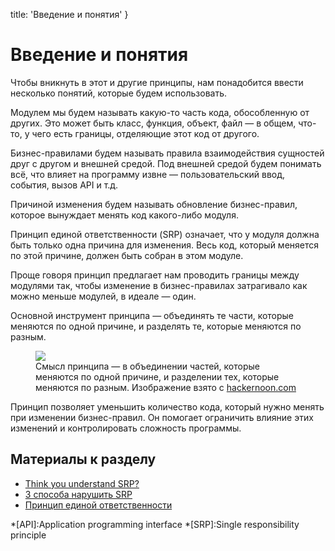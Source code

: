
  title: 'Введение и понятия'
}


# Введение и понятия

Чтобы вникнуть в этот и другие принципы, нам понадобится ввести несколько понятий, которые будем использовать.

Модулем мы будем называть какую-то часть кода, обособленную от других. Это может быть класс, функция, объект, файл — в общем, что-то, у чего есть границы, отделяющие этот код от другого.

Бизнес-правилами будем называть правила взаимодействия сущностей друг с другом и внешней средой. Под внешней средой будем понимать всё, что влияет на программу извне — пользовательский ввод, события, вызов API и т.д.

Причиной изменения будем называть обновление бизнес-правил, которое вынуждает менять код какого-либо модуля.

Принцип единой ответственности (SRP) означает, что у модуля должна быть только одна причина для изменения. Весь код, который меняется по этой причине, должен быть собран в этом модуле.

Проще говоря принцип предлагает нам проводить границы между модулями так, чтобы изменение в бизнес-правилах затрагивало как можно меньше модулей, в идеале — один.

Основной инструмент принципа — объединять те части, которые меняются по одной причине, и разделять те, которые меняются по разным.

<Figure>
  <img src="/static/srp.jpg" />
  <figcaption>Смысл принципа — в объединении частей, которые меняются по одной причине, и разделении тех, которые меняются по разным. Изображение взято с <a href='https://hackernoon.com/you-dont-understand-the-single-responsibility-principle-abfdd005b137'>hackernoon.com</a></figcaption>
</Figure>

Принцип позволяет уменьшить количество кода, который нужно менять при изменении бизнес-правил. Он помогает ограничить влияние этих изменений и контролировать сложность программы.

## Материалы к разделу
- [Think you understand SRP?](https://hackernoon.com/you-dont-understand-the-single-responsibility-principle-abfdd005b137)
- [3 способа нарушить SRP](https://habr.com/ru/post/330142/)
- [Принцип единой ответственности](https://code.tutsplus.com/ru/tutorials/solid-part-1-the-single-responsibility-principle--net-36074)


*[API]:Application programming interface
*[SRP]:Single responsibility principle
